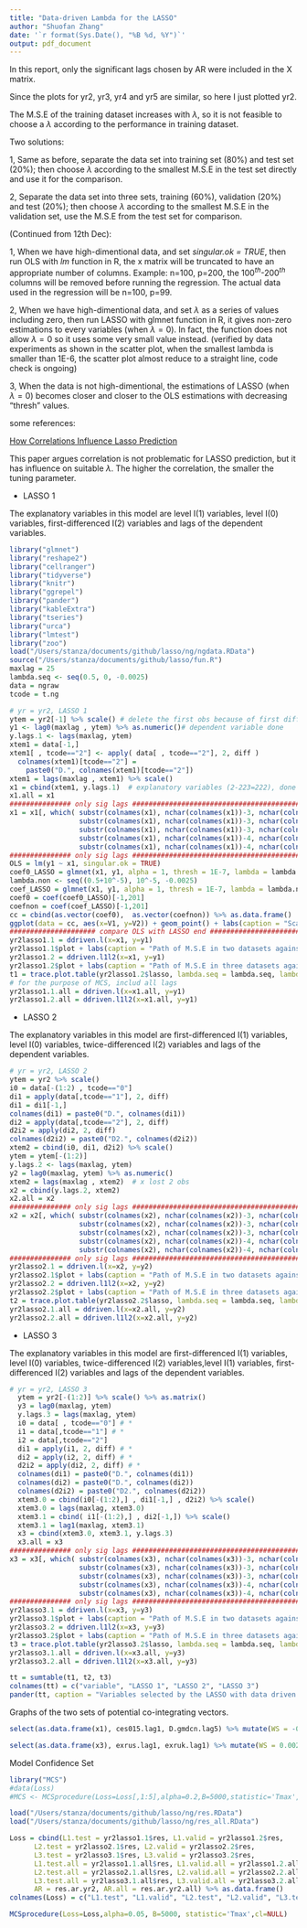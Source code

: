 ```yaml
---
title: "Data-driven Lambda for the LASSO"
author: "Shuofan Zhang"
date: '`r format(Sys.Date(), "%B %d, %Y")`'
output: pdf_document
---
```


In this report, only the significant lags chosen by AR were included in the X matrix.

Since the plots for yr2, yr3, yr4 and yr5 are similar, so here I just plotted yr2.

The M.S.E of the training dataset increases with $\lambda$, so it is not feasible to choose a $\lambda$ according to the performance in training dataset.

Two solutions:

1, Same as before, separate the data set into training set (80%) and test set (20%); then choose $\lambda$ according to the smallest M.S.E in the test set directly and use it for the comparison.

2, Separate the data set into three sets, training (60%), validation (20%) and test (20%); then choose $\lambda$ according to the smallest M.S.E in the validation set, use the M.S.E from the test set for comparison.

(Continued from 12th Dec):

1, When we have high-dimentional data, and set *singular.ok = TRUE*, then run OLS with *lm* function in R, the x matrix will be truncated to have an appropriate number of columns. Example: n=100, p=200, the $100^{th}$-$200^{th}$ columns will be removed before running the regression. The actual data used in the regression will be n=100, p=99.

2, When we have high-dimentional data, and set $\lambda$ as a series of values including zero, then run LASSO with glmnet function in R, it gives non-zero estimations to every variables (when $\lambda=0$). In fact, the function does not allow $\lambda=0$ so it uses some very small value instead. (verified by data experiments as shown in the scatter plot, when the smallest lambda is smaller than 1E-6, the scatter plot almost reduce to a straight line, code check is ongoing)

3, When the data is not high-dimentional, the estimations of LASSO (when $\lambda=0$) becomes closer and closer to the OLS estimations with decreasing "thresh" values.

some references:

[How Correlations Influence Lasso Prediction](https://arxiv.org/pdf/1204.1605.pdf)

This paper argues correlation is not problematic for LASSO prediction, but it has influence on suitable $\lambda$. The higher the correlation, the smaller the tuning parameter.


\newpage

* LASSO 1 

The explanatory variables in this model are level I(1) variables, level I(0) variables, first-differenced I(2) variables and lags of the dependent variables.

```r
library("glmnet")
library("reshape2")
library("cellranger")
library("tidyverse")
library("knitr")
library("ggrepel")
library("pander")
library("kableExtra")
library("tseries")
library("urca")
library("lmtest")
library("zoo")
load("/Users/stanza/documents/github/lasso/ng/ngdata.RData")
source("/Users/stanza/documents/github/lasso/fun.R")
maxlag = 25
lambda.seq <- seq(0.5, 0, -0.0025)
data = ngraw
tcode = t.ng
```

<!--
############### only sig lags #############################################################
x = x[, which( substr(colnames(x), nchar(colnames(x))-3, nchar(colnames(x))) == "lag1" |
                 substr(colnames(x), nchar(colnames(x))-3, nchar(colnames(x))) =="lag2" |
                 substr(colnames(x), nchar(colnames(x))-3, nchar(colnames(x))) =="lag3" |
                 substr(colnames(x), nchar(colnames(x))-3, nchar(colnames(x))) =="lag4" |
                 substr(colnames(x), nchar(colnames(x))-4, nchar(colnames(x))) =="lag12" |
                 substr(colnames(x), nchar(colnames(x))-4, nchar(colnames(x))) =="lag13" |
                 substr(colnames(x), nchar(colnames(x))-4, nchar(colnames(x))) =="lag14" |
                 substr(colnames(x), nchar(colnames(x))-4, nchar(colnames(x))) =="lag24" |
                 substr(colnames(x), nchar(colnames(x))-4, nchar(colnames(x))) =="lag25" )]
############### only sig lags #############################################################
-->

```r
# yr = yr2, LASSO 1
ytem = yr2[-1] %>% scale() # delete the first obs because of first differencing I(2) variables
y1 <- lag0(maxlag , ytem) %>% as.numeric()# dependent variable done
y.lags.1 <- lags(maxlag, ytem)
xtem1 = data[-1,]
xtem1[ , tcode=="2"] <- apply( data[ , tcode=="2"], 2, diff )
  colnames(xtem1)[tcode=="2"] = 
    paste0("D.", colnames(xtem1)[tcode=="2"])
xtem1 = lags(maxlag , xtem1) %>% scale() 
x1 = cbind(xtem1, y.lags.1)  # explanatory variables (2-223=222), done
x1.all = x1
############### only sig lags #############################################################
x1 = x1[, which( substr(colnames(x1), nchar(colnames(x1))-3, nchar(colnames(x1))) == "lag1" |
                 substr(colnames(x1), nchar(colnames(x1))-3, nchar(colnames(x1))) == "lag2" |
                 substr(colnames(x1), nchar(colnames(x1))-3, nchar(colnames(x1))) == "lag5" |
                 substr(colnames(x1), nchar(colnames(x1))-4, nchar(colnames(x1))) == "lag12" |
                 substr(colnames(x1), nchar(colnames(x1))-4, nchar(colnames(x1))) == "lag13")]
############### only sig lags #############################################################
OLS = lm(y1 ~ x1, singular.ok = TRUE)
coef0_LASSO = glmnet(x1, y1, alpha = 1, thresh = 1E-7, lambda = lambda.seq, maxit = 10^9)
lambda.non <- seq((0.5+10^-5), 10^-5, -0.0025)
coef_LASSO = glmnet(x1, y1, alpha = 1, thresh = 1E-7, lambda = lambda.non, maxit = 10^9)
coef0 = coef(coef0_LASSO)[-1,201]
coefnon = coef(coef_LASSO)[-1,201]
cc = cbind(as.vector(coef0),  as.vector(coefnon)) %>% as.data.frame()
ggplot(data = cc, aes(x=V1, y=V2)) + geom_point() + labs(caption = "Scatter plot of two sets of coefficients of LASSO when lambda equals to zero and 1E-5") + xlab("Lambda equals Zero") + ylab("Lambda equals 1E-5")
##################### compare OLS with LASSO end #############################################
yr2lasso1.1 = ddriven.l(x=x1, y=y1)
yr2lasso1.1$plot + labs(caption = "Path of M.S.E in two datasets against lambda, LASSO 1") + xlab("Lambda") + ylab("M.S.E")
yr2lasso1.2 = ddriven.l1l2(x=x1, y=y1)
yr2lasso1.2$plot + labs(caption = "Path of M.S.E in three datasets against lambda, LASSO 1") + xlab("Lambda") + ylab("M.S.E")
t1 = trace.plot.table(yr2lasso1.2$lasso, lambda.seq = lambda.seq, lambda.fix = yr2lasso1.2$lambda.valid)
# for the purpose of MCS, includ all lags 
yr2lasso1.1.all = ddriven.l(x=x1.all, y=y1)
yr2lasso1.2.all = ddriven.l1l2(x=x1.all, y=y1)
```

* LASSO 2  

The explanatory variables in this model are first-differenced I(1) variables, level I(0) variables, twice-differenced I(2) variables and lags of the dependent variables.

```r
# yr = yr2, LASSO 2
ytem = yr2 %>% scale()
i0 = data[-(1:2) , tcode=="0"]
di1 = apply(data[,tcode=="1"], 2, diff)
di1 = di1[-1,]
colnames(di1) = paste0("D.", colnames(di1))
di2 = apply(data[,tcode=="2"], 2, diff)
d2i2 = apply(di2, 2, diff)
colnames(d2i2) = paste0("D2.", colnames(d2i2))
xtem2 = cbind(i0, di1, d2i2) %>% scale()
ytem = ytem[-(1:2)]
y.lags.2 <- lags(maxlag, ytem)
y2 = lag0(maxlag, ytem) %>% as.numeric()
xtem2 = lags(maxlag , xtem2)  # x lost 2 obs
x2 = cbind(y.lags.2, xtem2)
x2.all = x2
############### only sig lags #############################################################
x2 = x2[, which( substr(colnames(x2), nchar(colnames(x2))-3, nchar(colnames(x2))) == "lag1" |
                 substr(colnames(x2), nchar(colnames(x2))-3, nchar(colnames(x2))) == "lag2" |
                 substr(colnames(x2), nchar(colnames(x2))-3, nchar(colnames(x2))) == "lag5" |
                 substr(colnames(x2), nchar(colnames(x2))-4, nchar(colnames(x2))) == "lag12" |
                 substr(colnames(x2), nchar(colnames(x2))-4, nchar(colnames(x2))) == "lag13")]
############### only sig lags #############################################################
yr2lasso2.1 = ddriven.l(x=x2, y=y2)
yr2lasso2.1$plot + labs(caption = "Path of M.S.E in two datasets against lambda, LASSO 2") + xlab("Lambda") + ylab("M.S.E")
yr2lasso2.2 = ddriven.l1l2(x=x2, y=y2)
yr2lasso2.2$plot + labs(caption = "Path of M.S.E in three datasets against lambda, LASSO 2") + xlab("Lambda") + ylab("M.S.E")
t2 = trace.plot.table(yr2lasso2.2$lasso, lambda.seq = lambda.seq, lambda.fix = yr2lasso2.2$lambda.valid)
yr2lasso2.1.all = ddriven.l(x=x2.all, y=y2)
yr2lasso2.2.all = ddriven.l1l2(x=x2.all, y=y2)
```

* LASSO 3  

The explanatory variables in this model are first-differenced I(1) variables, level I(0) variables, twice-differenced I(2) variables,level I(1) variables, first-differenced I(2) variables and lags of the dependent variables.

```r
# yr = yr2, LASSO 3
  ytem = yr2[-(1:2)] %>% scale() %>% as.matrix()
  y3 = lag0(maxlag, ytem) 
  y.lags.3 = lags(maxlag, ytem)
  i0 = data[ , tcode=="0"] # *
  i1 = data[,tcode=="1"] # *
  i2 = data[,tcode=="2"]
  di1 = apply(i1, 2, diff) # *
  di2 = apply(i2, 2, diff) # *
  d2i2 = apply(di2, 2, diff) # *
  colnames(di1) = paste0("D.", colnames(di1))
  colnames(di2) = paste0("D.", colnames(di2))
  colnames(d2i2) = paste0("D2.", colnames(d2i2))
  xtem3.0 = cbind(i0[-(1:2),] , di1[-1,] , d2i2) %>% scale()
  xtem3.0 = lags(maxlag, xtem3.0)
  xtem3.1 = cbind( i1[-(1:2),] , di2[-1,]) %>% scale()
  xtem3.1 = lag1(maxlag, xtem3.1)
  x3 = cbind(xtem3.0, xtem3.1, y.lags.3)
  x3.all = x3
############### only sig lags #############################################################
x3 = x3[, which( substr(colnames(x3), nchar(colnames(x3))-3, nchar(colnames(x3))) == "lag1" |
                 substr(colnames(x3), nchar(colnames(x3))-3, nchar(colnames(x3))) =="lag2" |
                 substr(colnames(x3), nchar(colnames(x3))-3, nchar(colnames(x3))) =="lag5" |
                 substr(colnames(x3), nchar(colnames(x3))-4, nchar(colnames(x3))) =="lag12" |
                 substr(colnames(x3), nchar(colnames(x3))-4, nchar(colnames(x3))) =="lag13")]
############### only sig lags #############################################################
yr2lasso3.1 = ddriven.l(x=x3, y=y3)
yr2lasso3.1$plot + labs(caption = "Path of M.S.E in two datasets against lambda, LASSO 3") + xlab("Lambda") + ylab("M.S.E")
yr2lasso3.2 = ddriven.l1l2(x=x3, y=y3)
yr2lasso3.2$plot + labs(caption = "Path of M.S.E in three datasets against lambda, LASSO 3") + xlab("Lambda") + ylab("M.S.E")
t3 = trace.plot.table(yr2lasso3.2$lasso, lambda.seq = lambda.seq, lambda.fix = yr2lasso3.2$lambda.valid)
yr2lasso3.1.all = ddriven.l(x=x3.all, y=y3)
yr2lasso3.2.all = ddriven.l1l2(x=x3.all, y=y3)
```

```r
tt = sumtable(t1, t2, t3)
colnames(tt) = c("variable", "LASSO 1", "LASSO 2", "LASSO 3")
pander(tt, caption = "Variables selected by the LASSO with data driven lambda (valid) for yr2")
```

Graphs of the two sets of potential co-integrating vectors.

```r
select(as.data.frame(x1), ces015.lag1, D.gmdcn.lag5) %>% mutate(WS = -0.06302 * ces015.lag1 -3 * (10^-6) * D.gmdcn.lag5) %>% mutate(time = 1:454) %>% melt(id="time") %>% ggplot(aes(x=time, y=value, color=variable)) + geom_line()  + facet_grid(rows = vars(variable)) + scale_x_continuous(breaks = c(seq(1, 450, by=90), 454), labels = as.yearmon(1964 + seq(0, 479)/12)[-(1:26)][c(seq(1, 450, by=90), 454)]) + xlab("Year") + ylab("Excess Bond Return (yr2)")

select(as.data.frame(x3), exrus.lag1, exruk.lag1) %>% mutate(WS = 0.002564 * exrus.lag1 - 0.002343 * exruk.lag1) %>% mutate(time = 1:453) %>% melt(id="time") %>% ggplot(aes(x=time, y=value, color=variable)) + geom_line()  + facet_grid(rows = vars(variable)) + scale_x_continuous(breaks = c(seq(1, 450, by=90), 453), labels = as.yearmon(1964 + seq(0, 479)/12)[-(1:27)][c(seq(1, 450, by=90), 453)]) + xlab("Year") + ylab("Excess Bond Return (yr2)")
```


Model Confidence Set 


```r
library("MCS")
#data(Loss)
#MCS <- MCSprocedure(Loss=Loss[,1:5],alpha=0.2,B=5000,statistic='Tmax',cl=NULL)

load("/Users/stanza/documents/github/lasso/ng/res.RData")
load("/Users/stanza/documents/github/lasso/ng/res_all.RData")

Loss = cbind(L1.test = yr2lasso1.1$res, L1.valid = yr2lasso1.2$res, 
      L2.test = yr2lasso2.1$res, L2.valid = yr2lasso2.2$res, 
      L3.test = yr2lasso3.1$res, L3.valid = yr2lasso3.2$res,
      L1.test.all = yr2lasso1.1.all$res, L1.valid.all = yr2lasso1.2.all$res, 
      L2.test.all = yr2lasso2.1.all$res, L2.valid.all = yr2lasso2.2.all$res, 
      L3.test.all = yr2lasso3.1.all$res, L3.valid.all = yr2lasso3.2.all$res,
      AR = res.ar.yr2, AR.all = res.ar.yr2.all) %>% as.data.frame()
colnames(Loss) = c("L1.test", "L1.valid", "L2.test", "L2.valid", "L3.test", "L3.valid", "L1.test.all", "L1.valid.all", "L2.test.all", "L2.valid.all", "L3.test.all", "L3.valid.all","AR", "AR.all")

MCSprocedure(Loss=Loss,alpha=0.05, B=5000, statistic='Tmax',cl=NULL)

```

























